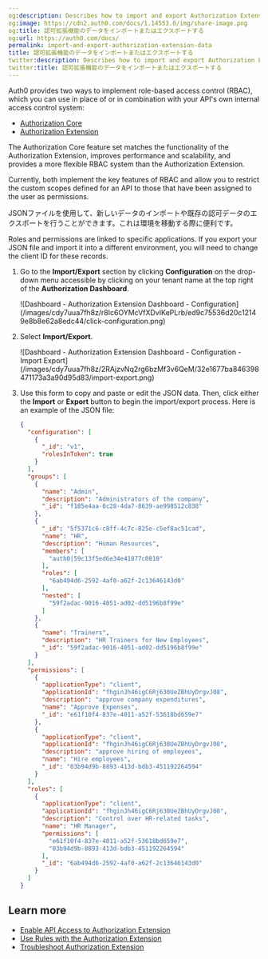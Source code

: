 ```yaml
---
og:description: Describes how to import and export Authorization Extension Data.
og:image: https://cdn2.auth0.com/docs/1.14553.0/img/share-image.png
og:title: 認可拡張機能のデータをインポートまたはエクスポートする
og:url: https://auth0.com/docs/
permalink: import-and-export-authorization-extension-data
title: 認可拡張機能のデータをインポートまたはエクスポートする
twitter:description: Describes how to import and export Authorization Extension Data.
twitter:title: 認可拡張機能のデータをインポートまたはエクスポートする
---
```


<Callout icon="file-lines" color="#0EA5E9" iconType="regular">

Auth0 provides two ways to implement role-based access control (RBAC), which you can use in place of or in combination with your API's own internal access control system:

* [Authorization Core](/docs/manage-users/access-control/rbac)
* [Authorization Extension](/docs/customize/extensions/authorization-extension)

The Authorization Core feature set matches the functionality of the Authorization Extension, improves performance and scalability, and provides a more flexible RBAC system than the Authorization Extension.

Currently, both implement the key features of RBAC and allow you to restrict the custom scopes defined for an API to those that have been assigned to the user as permissions.

</Callout>

JSONファイルを使用して、新しいデータのインポートや既存の認可データのエクスポートを行うことができます。これは環境を移動する際に便利です。

<Callout icon="file-lines" color="#0EA5E9" iconType="regular">

Roles and permissions are linked to specific applications. If you export your JSON file and import it into a different environment, you will need to change the client ID for these records.

</Callout>

1. Go to the **Import/Export** section by clicking **Configuration** on the drop-down menu accessible by clicking on your tenant name at the top right of the **Authorization Dashboard**.

   <Frame>![Dashboard - Authorization Extension Dashboard - Configuration](/images/cdy7uua7fh8z/r8Ic6OYMcVfXDvIKePLrb/ed9c75536d20c12149e8b8e62a8edc44/click-configuration.png)</Frame>
2. Select **Import/Export**.

   <Frame>![Dashboard - Authorization Extension Dashboard - Configuration - Import Export](/images/cdy7uua7fh8z/2RAjzvNq2rg6bzMf3v6QeM/32e1677ba846398471173a3a90d95d83/import-export.png)</Frame>
3. Use this form to copy and paste or edit the JSON data. Then, click either the **Import** or **Export** button to begin the import/export process. Here is an example of the JSON file:

   ```json lines expandable
   {
     "configuration": [
       {
         "_id": "v1",
         "rolesInToken": true
       }
     ],
     "groups": [
       {
         "name": "Admin",
         "description": "Administrators of the company",
         "_id": "f185e4aa-0c28-4da7-8639-ae998512c838"
       },
       {
         "_id": "5f5371c6-c8ff-4c7c-825e-c5ef8ac51cad",
         "name": "HR",
         "description": "Human Resources",
         "members": [
           "auth0|59c13f5ed6e34e41877c0810"
         ],
         "roles": [
           "6ab494d6-2592-4af0-a62f-2c13646143d0"
         ],
         "nested": [
           "59f2adac-9016-4051-ad02-dd5196b8f99e"
         ]
       },
       {
         "name": "Trainers",
         "description": "HR Trainers for New Employees",
         "_id": "59f2adac-9016-4051-ad02-dd5196b8f99e"
       }
     ],
     "permissions": [
       {
         "applicationType": "client",
         "applicationId": "fhginJh46igC6Rj630UeZBhUyDrgvJ08",
         "description": "approve company expenditures",
         "name": "Approve Expenses",
         "_id": "e61f10f4-837e-4011-a52f-53618bd659e7"
       },
       {
         "applicationType": "client",
         "applicationId": "fhginJh46igC6Rj630UeZBhUyDrgvJ08",
         "description": "approve hiring of employees",
         "name": "Hire employees",
         "_id": "03b94d9b-8893-413d-bdb3-451192264594"
       }
     ],
     "roles": [
       {
         "applicationType": "client",
         "applicationId": "fhginJh46igC6Rj630UeZBhUyDrgvJ08",
         "description": "Control over HR-related tasks",
         "name": "HR Manager",
         "permissions": [
           "e61f10f4-837e-4011-a52f-53618bd659e7",
           "03b94d9b-8893-413d-bdb3-451192264594"
         ],
         "_id": "6ab494d6-2592-4af0-a62f-2c13646143d0"
       }
     ]
   }
   ```


   

   

## Learn more

* [Enable API Access to Authorization Extension](/docs/customize/extensions/authorization-extension/enable-api-access-to-authorization-extension)
* [Use Rules with the Authorization Extension](/docs/customize/extensions/authorization-extension/use-rules-with-the-authorization-extension)
* [Troubleshoot Authorization Extension](/docs/troubleshoot/authentication-issues/troubleshoot-authorization-extension)